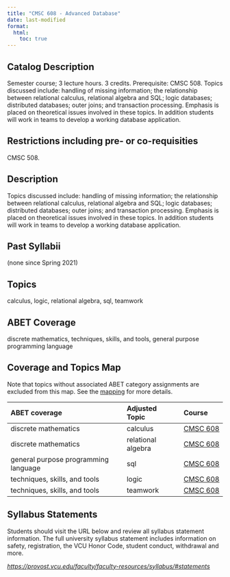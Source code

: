 ```yaml
---
title: "CMSC 608 - Advanced Database"
date: last-modified
format:
  html:
    toc: true
---
```


## Catalog Description

Semester course; 3 lecture hours. 3 credits. Prerequisite: CMSC 508. Topics discussed include: handling of missing information; the relationship between relational calculus, relational algebra and SQL; logic databases; distributed databases; outer joins; and transaction processing. Emphasis is placed on theoretical issues involved in these topics. In addition students will work in teams to develop a working database application.


## Restrictions including pre- or co-requisities
 
CMSC 508.

## Description

Topics discussed include: handling of missing information; the relationship between relational calculus, relational algebra and SQL; logic databases; distributed databases; outer joins; and transaction processing. Emphasis is placed on theoretical issues involved in these topics. In addition students will work in teams to develop a working database application.

## Past Syllabii

(none since Spring 2021)

## Topics

calculus, logic, relational algebra, sql, teamwork

## ABET Coverage

discrete mathematics, techniques, skills, and tools, general purpose programming language

## Coverage and Topics Map

Note that topics without associated ABET category assignments are excluded from this map.  See the [mapping](https://docs.google.com/spreadsheets/d/1qrN3L7eRLsM-aVMHYaLQN-FMYtrTJf0_h6dLKlUdPkk/edit#gid=338318647) for more details.

ABET coverage                         Adjusted Topic      Course
------------------------------------  ------------------  ----------------------------------
discrete mathematics                  calculus            <a href='CMSC608.qmd'>CMSC 608</a>
discrete mathematics                  relational algebra  <a href='CMSC608.qmd'>CMSC 608</a>
general purpose programming language  sql                 <a href='CMSC608.qmd'>CMSC 608</a>
techniques, skills, and tools         logic               <a href='CMSC608.qmd'>CMSC 608</a>
techniques, skills, and tools         teamwork            <a href='CMSC608.qmd'>CMSC 608</a>


## Syllabus Statements

Students should visit the URL below and review all syllabus statement information. The full university syllabus statement includes information on safety, registration, the VCU Honor Code, student conduct, withdrawal and more.

*<https://provost.vcu.edu/faculty/faculty-resources/syllabus/#statements>*


